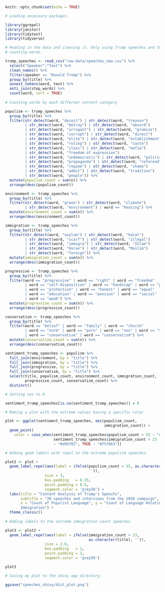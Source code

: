 
```r
knitr::opts_chunk$set(echo = TRUE)

# Loading necessary packages. 

library(ggrepel)
library(janitor)
library(tidytext)
library(tidyverse)
```

```r

# Reading in the data and cleaning it. Only using Trump speeches and then
# counting words.

trump_speeches <- read_csv("raw-data/speeches_new.csv") %>% 
  select("Speaker":"Text") %>% 
  clean_names() %>% 
  filter(speaker == "Donald Trump") %>% 
  group_by(title) %>% 
  unnest_tokens(word, text) %>% 
  anti_join(stop_words) %>% 
  count(word, sort = TRUE)
  
# Counting words by each differnet content category

populism <- trump_speeches %>% 
  group_by(title) %>% 
  filter(str_detect(word, "deceit") | str_detect(word, "treason")
         | str_detect(word, "betray") | str_detect(word, "absurd")
         | str_detect(word, "arrogant") | str_detect(word, "promise") 
         | str_detect(word, "corrupt") | str_detect(word, "direct")
         | str_detect(word, "elite") | str_detect(word, "establishment")
         | str_detect(word, "ruling") | str_detect(word, "caste")
         | str_detect(word, "class") | str_detect(word, "mafia")
         | str_detect(word, "freedom of expression")
         | str_detect(word, "undemocratic") | str_detect(word, "politic")
         | str_detect(word, "propaganda") | str_detect(word, "referend")
         | str_detect(word, "regime") | str_detect(word, "shame")
         | str_detect(word, "admit") | str_detect(word, "tradition")
         | str_detect(word, "people")) %>% 
  mutate(populism_count = sum(n)) %>% 
  arrange(desc(populism_count))

environment <- trump_speeches %>% 
  group_by(title) %>% 
  filter(str_detect(word, "green") | str_detect(word, "climate")
         | str_detect(word, "environment") | word == "heating") %>% 
  mutate(environment_count = sum(n)) %>% 
  arrange(desc(environment_count))

immigration <- trump_speeches %>% 
  group_by(title) %>% 
  filter(str_detect(word, "asylum") | str_detect(word, "halal")
         | str_detect(word, "scarf") | str_detect(word, "illegal")
         | str_detect(word, "immigra") | str_detect(word, "ISlam") 
         | str_detect(word, "Koran") | str_detect(word, "Muslim")
         | str_detect(word, "foreign")) %>% 
  mutate(immigration_count = sum(n)) %>% 
  arrange(desc(immigration_count))

progressive <- trump_speeches %>% 
  group_by(title) %>% 
  filter(word == "progressive" | word == "right" | word == "freedom" 
         | word == "self-disposition" | word == "handicap" | word == "poverty" 
         | word == "protection" | word == "honest" | word == "equal" 
         | word == "education" | word == "pension" | word == "social" 
         | word == "weak") %>% 
  mutate(progressive_count = sum(n)) %>% 
  arrange(desc(progressive_count))

conservatism <- trump_speeches %>% 
  group_by(title) %>% 
  filter(word == "belief" | word == "family" | word == "church"
         | word == "norm" | word == "porn" | word == "sex" | word == "values"
         | word == "conservative" | word == "conservatism") %>% 
  mutate(conservatism_count = sum(n)) %>% 
  arrange(desc(conservatism_count))

sentiment_trump_speeches <- populism %>% 
  full_join(environment, by = "title") %>% 
  full_join(immigration, by = "title") %>% 
  full_join(progressive, by = "title") %>% 
  full_join(conservatism, by = "title") %>% 
  select(title, populism_count, environment_count, immigration_count, 
         progressive_count, conservatism_count) %>% 
  distinct()

```

```r

# Setting nas to 0

sentiment_trump_speeches[is.na(sentiment_trump_speeches)] = 0

# Making a plot with the extreme values having a specific color

plot <- ggplot(sentiment_trump_speeches, aes(populism_count,
                                             immigration_count)) +
  geom_point(
    color = case_when(sentiment_trump_speeches$populism_count > 55 ~ "#1b9e77",
                      sentiment_trump_speeches$immigration_count > 23
                      ~ "#d95f02", TRUE ~ "#7570b3"))

# Adding geom labels with repel to the extreme populism speeches.

plot2 <- plot +
  geom_label_repel(aes(label = ifelse(populism_count > 55, as.character(title),
                                      '')),
                  size = 3,
                  box.padding   = 0.35, 
                  point.padding = 0.5,
                  segment.color = 'grey50') +
  labs(title = "Content Analysis of Trump's Speechs",
       subtitle = "30 speeches and interviews from the 2016 campaign",
       x = "Count of Populist Language", y = "Count of Language Relating to
       Immigration") +
  theme_classic()
  
# Adding labels to the extreme immigration count speeches

plot3 <- plot2 +
  geom_label_repel(aes(label = ifelse(immigration_count > 23,
                                      as.character(title), '')),
                  size = 2.6,
                  box.padding   = 1, 
                  point.padding = 1,
                  segment.color = 'grey50')
```

```r

plot3

# Saving my plot to the shiny app directory.

ggsave("speeches_shiny/dist_plot.png")
```



